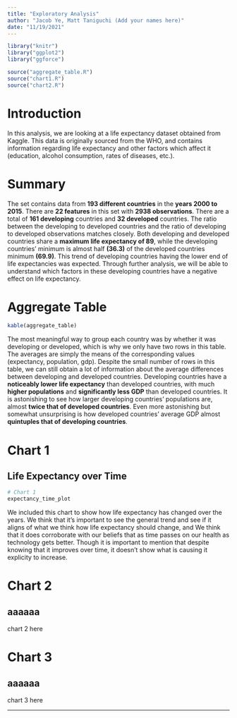 ```yaml
---
title: "Exploratory Analysis"
author: "Jacob Ye, Matt Taniguchi (Add your names here)"
date: "11/19/2021"
---
```


```r
library("knitr")
library("ggplot2")
library("ggforce")

source("aggregate_table.R")
source("chart1.R")
source("chart2.R")
```

# Introduction
In this analysis, we are looking at a life expectancy dataset obtained from Kaggle.
This data is originally sourced from the WHO, and contains information regarding
life expectancy and other factors which affect it (education, alcohol consumption, 
rates of diseases, etc.).

# Summary
The set contains data from **193 different countries** in the **years 2000 to 2015**.
There are **22 features** in this set with **2938 observations**. There are a
total of **161 developing** countries and **32 developed** countries. The ratio 
between the developing to developed countries and the ratio of developing to 
developed observations matches closely. Both developing and developed countries 
share a **maximum life expectancy of 89**, while the developing countries' minimum 
is almost half **(36.3)** of the developed countries minimum **(69.9)**. This 
trend of developing countries having the lower end of life expectancies was expected.
Through further analysis, we will be able to understand which factors in these 
developing countries have a negative effect on life expectancy.

# Aggregate Table

```r
kable(aggregate_table)
```

The most meaningful way to group each country was by whether it was developing or
developed, which is why we only have two rows in this table. The averages are simply
the means of the corresponding values (expectancy, population, gdp). Despite the
small number of rows in this table, we can still obtain a lot of information about 
the average differences between developing and developed countries. 
Developing countries have a **noticeably lower life expectancy**
than developed countries, with much **higher populations** and **significantly less GDP**
than developed countries. It is astonishing to see how larger developing countries'
populations are, almost **twice that of developed countries**. Even more astonishing but
somewhat unsurprising is how developed countries' average GDP almost **quintuples 
that of developing countries**.

# Chart 1
## Life Expectancy over Time

```r
# Chart 1
expectancy_time_plot
```

We included this chart to show how life expectancy has changed over the years.
We think that it's important to see the general trend and see if it
aligns of what we think how life expectancy should change, and We think that
it does corroborate with our beliefs that as time passes on our health as
technology gets better. Though it is important to mention that despite knowing
that it improves over time, it doesn't show what is causing it explicity to
increase.

# Chart 2
## aaaaaa
chart 2 here

# Chart 3
## aaaaaa
chart 3 here

***
